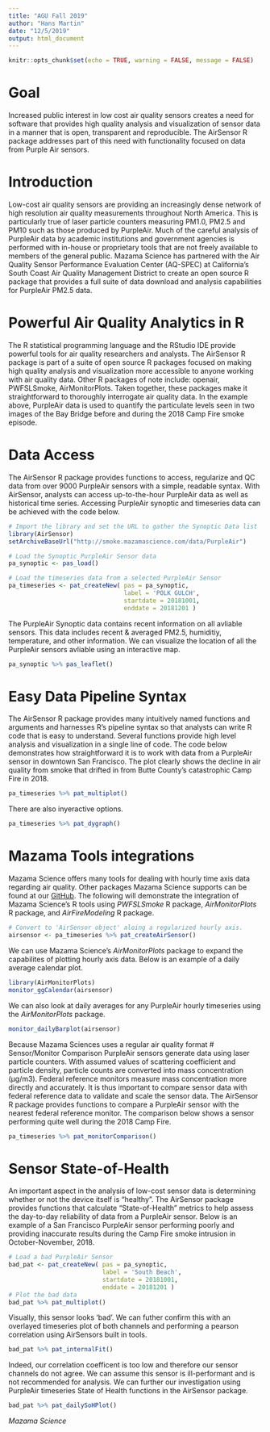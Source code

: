 ```yaml
---
title: "AGU Fall 2019"
author: "Hans Martin"
date: "12/5/2019"
output: html_document
---
```


```r
knitr::opts_chunk$set(echo = TRUE, warning = FALSE, message = FALSE)
```

# Goal
Increased public interest in low cost air quality sensors creates a need for software that provides high quality analysis and visualization of sensor data in a manner that is open, transparent and reproducible. The AirSensor R package addresses part of this need with functionality focused on data from Purple Air sensors.

# Introduction
Low-cost air quality sensors are providing an increasingly dense network of high resolution air quality measurements throughout North America. This is particularly true of laser particle counters measuring PM1.0, PM2.5 and PM10 such as those produced by PurpleAir. Much of the careful analysis of PurpleAir data by academic institutions and government agencies is performed with in-house or proprietary tools that are not freely available to members of the general public. Mazama Science has partnered with the Air Quality Sensor Performance Evaluation Center (AQ-SPEC) at California’s South Coast Air Quality Management District to create an open source R package that provides a full suite of data download and analysis capabilities for PurpleAir PM2.5 data.

# Powerful Air Quality Analytics in R
The R statistical programming language and the RStudio IDE provide powerful tools for air quality researchers and analysts. The AirSensor R package is part of a suite of open source R packages focused on making high quality analysis and visualization more accessible to anyone working with air quality data. Other R packages of note include: openair, PWFSLSmoke, AirMonitorPlots. Taken together, these packages make it straightforward to thoroughly interrogate air quality data. In the example above, PurpleAir data is used to quantify the particulate levels seen in two images of the Bay Bridge before and during the 2018 Camp Fire smoke episode.

# Data Access
The AirSensor R package provides functions to access, regularize and QC data from over 9000 PurpleAir sensors with a simple, readable syntax. With AirSensor, analysts can access up-to-the-hour PurpleAir data as well as historical time series. Accessing PurpleAir synoptic and timeseries data can be achieved with the code below.
```r
# Import the library and set the URL to gather the Synoptic Data list
library(AirSensor)
setArchiveBaseUrl("http://smoke.mazamascience.com/data/PurpleAir")

# Load the Synoptic PurpleAir Sensor data
pa_synoptic <- pas_load()

# Load the timeseries data from a selected PurpleAir Sensor 
pa_timeseries <- pat_createNew( pas = pa_synoptic, 
                                label = 'POLK GULCH', 
                                startdate = 20181001, 
                                enddate = 20181201 )
```
The PurpleAir Synoptic data contains recent information on all avliable sensors. This data includes recent & averaged PM2.5, humiditiy, temperature, and other information. We can visualize the location of all the PurpleAir sensors avliable using an interactive map.
```r
pa_synoptic %>% pas_leaflet()
```


# Easy Data Pipeline Syntax
The AirSensor R package provides many intuitively named functions and arguments and harnesses R’s pipeline syntax so that analysts can write R code that is easy to understand. Several functions provide high level analysis and visualization in a single line of code. The code below demonstrates how straightforward it is to work with data from a PurpleAir sensor in downtown San Francisco. The plot clearly shows the decline in air quality from smoke that drifted in from Butte County’s catastrophic Camp Fire in 2018. 
```r
pa_timeseries %>% pat_multiplot()
```
There are also inyeractive options. 
```r
pa_timeseries %>% pat_dygraph()
```
# Mazama Tools integrations
Mazama Science offers many tools for dealing with hourly time axis data regarding air quality. Other packages Mazama Science supports can be found at our [GitHub](https://github.com/MazamaScience). The following will demonstrate the integration of Mazama Science's R tools using _PWFSLSmoke_ R package, _AirMonitorPlots_ R package, and _AirFireModeling_ R package. 
```r
# Convert to 'AirSensor object' aloing a regularized hourly axis.
airsensor <- pa_timeseries %>% pat_createAirSensor()
```

We can use Mazama Science's _AirMonitorPlots_ package to expand the capabilites of plotting hourly axis data. Below is an example of a daily average calendar plot. 
```r
library(AirMonitorPlots)
monitor_ggCalendar(airsensor)
```

We can also look at daily averages for any PurpleAir hourly timeseries using the _AirMonitorPlots_ package. 
```r
monitor_dailyBarplot(airsensor)
```
Because Mazama Sciences uses a regular air quality format
# Sensor/Monitor Comparison 
PurpleAir sensors generate data using laser particle counters. With assumed values of scattering coefficient and particle density, particle counts are converted into mass concentration (µg/m3). Federal reference monitors measure mass concentration more directly and accurately. It is thus important to compare sensor data with federal reference data to validate and scale the sensor data. The AirSensor R package provides functions to compare a PurpleAir sensor with the nearest federal reference monitor. The comparison below shows a sensor performing quite well during the  2018 Camp Fire.

```r
pa_timeseries %>% pat_monitorComparison()
```

# Sensor State-of-Health 
An important aspect in the analysis of low-cost sensor data is determining whether or not the device itself is “healthy”. The AirSensor package provides functions that calculate “State-of-Health” metrics to help assess the day-to-day reliability of data from a PurpleAir sensor. Below is an example of a San Francisco PurpleAir sensor performing poorly and providing inaccurate results during the Camp Fire smoke intrusion in October-November, 2018.
```r
# Load a bad PurpleAir Sensor
bad_pat <- pat_createNew( pas = pa_synoptic, 
                          label = 'South Beach', 
                          startdate = 20181001, 
                          enddate = 20181201 )
# Plot the bad data
bad_pat %>% pat_multiplot()
```
Visually, this sensor looks 'bad'. We can futher confirm this with an overlayed timeseries plot of both channels and performing a pearson correlation using AirSensors built in tools. 
```r
bad_pat %>% pat_internalFit()
```
Indeed, our correlation coefficent is too low and therefore our sensor channels do not agree. We can assume this sensor is ill-performant and is not recommended for analysis. 
We can further our investigation using PurpleAir timeseries State of Health functions in the AirSensor package. 
```r
bad_pat %>% pat_dailySoHPlot()
```


_Mazama Science_


